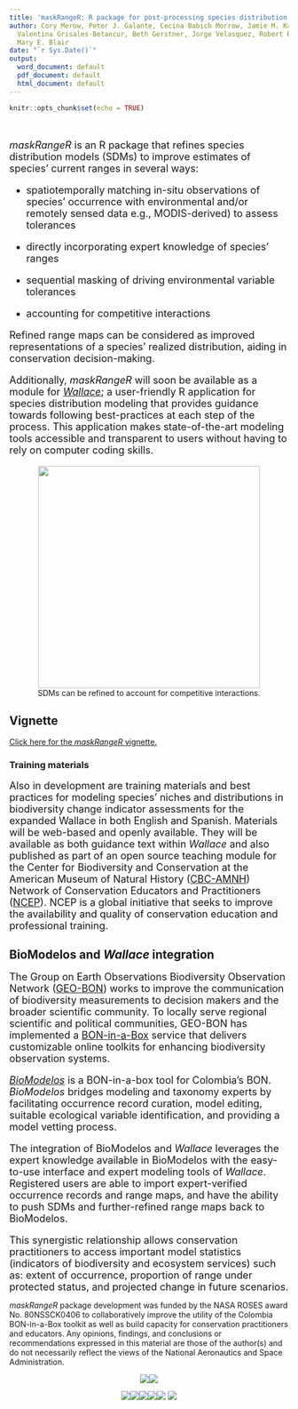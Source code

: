 ```yaml
---
title: 'maskRangeR: R package for post-processing species distribution models'
author: Cory Merow, Peter J. Galante, Cecina Babich Morrow, Jamie M. Kass, Alex Moore,
  Valentina Grisales-Betancur, Beth Gerstner, Jorge Velasquez, Robert P. Anderson,
  Mary E. Blair
date: "`r Sys.Date()`"
output:
  word_document: default
  pdf_document: default
  html_document: default
---
```


```r
knitr::opts_chunk$set(echo = TRUE)
```
</br>
</br>
<font size="4">
*maskRangeR* is an R package that refines species distribution models (SDMs) to improve estimates of species' current ranges in several ways:

  - spatiotemporally matching in-situ observations of species’ occurrence with environmental and/or remotely sensed data e.g., MODIS-derived) to assess tolerances
  
  - directly incorporating expert knowledge of species' ranges
  
  - sequential masking of driving environmental variable tolerances 
  
  - accounting for competitive interactions

Refined range maps can be considered as improved representations of a species' realized distribution, aiding in conservation decision-making.

Additionally, *maskRangeR* will soon be available as a module for [*Wallace*](https://wallaceecomod.github.io/); a user-friendly R application for species distribution modeling that provides guidance towards following best-practices at each step of the process. This application makes state-of-the-art modeling tools accessible and transparent to users without having to rely on computer coding skills. 

</font>

<center>
<img src="./websiteImages/fig1.png" width="400">
</br>
SDMs can be refined to account for competitive interactions. 
</center>

## **Vignette**

[Click here for the *maskRangeR* vignette.](maskRangeR_Tutorial.html)

### **Training materials**
<font size="4">Also in development are training materials and best practices for modeling species' niches and distributions in biodiversity change indicator assessments for the expanded Wallace in both English and Spanish. Materials will be web-based and openly available. They will be available as both guidance text within *Wallace* and also published as part of an open source teaching module for the Center for Biodiversity and Conservation at the American Museum of Natural History ([CBC-AMNH](https://www.amnh.org/our-research/center-for-biodiversity-conservation)) Network of Conservation Educators and Practitioners ([NCEP](https://www.amnh.org/our-research/center-for-biodiversity-conservation/capacity-development/ncep)). NCEP is a global initiative that seeks to improve the availability and quality of conservation education and professional training.</font>


## **BioModelos and *Wallace* integration**
<font size="4">The Group on Earth Observations Biodiversity Observation Network ([GEO-BON](https://geobon.org/)) works to improve the communication of biodiversity measurements to decision makers and the broader scientific community. To locally serve regional scientific and political communities, GEO-BON has implemented a [BON-in-a-Box](https://geobon.org/bon-in-a-box/) service that delivers customizable online toolkits for enhancing biodiversity observation systems.

[*BioModelos*](http://biomodelos.humboldt.org.co/) is a BON-in-a-box tool for Colombia’s BON. *BioModelos* bridges  modeling and taxonomy experts by facilitating occurrence record curation, model editing, suitable ecological variable identification, and providing a model vetting process. 

The integration of BioModelos and *Wallace* leverages the expert knowledge available in BioModelos with the easy-to-use interface and expert modeling tools of *Wallace*. Registered users are able to import expert-verified occurrence records and range maps, and have the ability to push SDMs and further-refined range maps back to BioModelos.

This synergistic relationship allows conservation practitioners to access important model statistics (indicators of biodiversity and ecosystem services) such as: extent of occurrence, proportion of range under protected status, and projected change in future scenarios.
</font>


*maskRangeR* package development was funded by the NASA ROSES award No. 80NSSCK0406 to collaboratively improve the utility of the Colombia BON-in-a-Box toolkit as well as build capacity for conservation practitioners and educators. Any opinions, findings, and conclusions or recommendations expressed in this material are those of the author(s) and do not necessarily reflect the views of the National Aeronautics and Space Administration.


<center>

[![](./websiteImages/NASA.png)](https://www.nasa.gov/)[![](./websiteImages/GEOBON.png)](https://geobon.org/)

[![](./websiteImages/Pace.png)](https://www.pace.edu/)[![](./websiteImages/CCNY.png)](https://www.ccny.cuny.edu/)[![](./websiteImages/CUNY.png)](http://www2.cuny.edu/)[![](./websiteImages/UConn.png)](https://uconn.edu/)[![](./websiteImages/Humboldt.png)](http://www.humboldt.org.co/en/)
[![](./websiteImages/CBC.png)](https://www.amnh.org/our-research/center-for-biodiversity-conservation)
</center>

